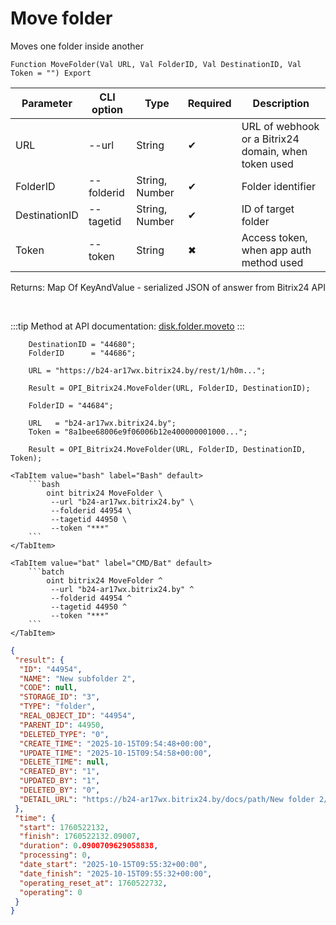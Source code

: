 ﻿---
sidebar_position: 4
description: Move folder and other functions to work with Bitrix24 in the Open Integration Package, a free open-source integration library for 1C:Enterprise 8, OneScript and CLI
keywords: [1C, 1С, 1С:Enterprise, 1С:Enterprise 8.3, API, Integration, Services, Exchange, OneScript, CLI, Bitrix24]
---


# Move folder
 Moves one folder inside another



`Function MoveFolder(Val URL, Val FolderID, Val DestinationID, Val Token = "") Export`

  | Parameter | CLI option | Type | Required | Description |
  |-|-|-|-|-|
  | URL | --url | String | &#x2714; | URL of webhook or a Bitrix24 domain, when token used |
  | FolderID | --folderid | String, Number | &#x2714; | Folder identifier |
  | DestinationID | --tagetid | String, Number | &#x2714; | ID of target folder |
  | Token | --token | String | &#x2716; | Access token, when app auth method used |

  
  Returns:  Map Of KeyAndValue - serialized JSON of answer from Bitrix24 API

<br/>

:::tip
Method at API documentation: [disk.folder.moveto](https://dev.1c-bitrix.ru/rest_help/disk/folder/disk_folder_moveto.php)
:::
<br/>


```bsl title="1C:Enterprise/OneScript code example"
    DestinationID = "44680";
    FolderID      = "44686";

    URL = "https://b24-ar17wx.bitrix24.by/rest/1/h0m...";

    Result = OPI_Bitrix24.MoveFolder(URL, FolderID, DestinationID);

    FolderID = "44684";

    URL   = "b24-ar17wx.bitrix24.by";
    Token = "8a1bee68006e9f06006b12e400000001000...";

    Result = OPI_Bitrix24.MoveFolder(URL, FolderID, DestinationID, Token);
```
 

 <Tabs>
  
    <TabItem value="bash" label="Bash" default>
        ```bash
            oint bitrix24 MoveFolder \
             --url "b24-ar17wx.bitrix24.by" \
             --folderid 44954 \
             --tagetid 44950 \
             --token "***"
        ```
    </TabItem>
  
    <TabItem value="bat" label="CMD/Bat" default>
        ```batch
            oint bitrix24 MoveFolder ^
             --url "b24-ar17wx.bitrix24.by" ^
             --folderid 44954 ^
             --tagetid 44950 ^
             --token "***"
        ```
    </TabItem>
</Tabs>


```json title="Result"
{
 "result": {
  "ID": "44954",
  "NAME": "New subfolder 2",
  "CODE": null,
  "STORAGE_ID": "3",
  "TYPE": "folder",
  "REAL_OBJECT_ID": "44954",
  "PARENT_ID": 44950,
  "DELETED_TYPE": "0",
  "CREATE_TIME": "2025-10-15T09:54:48+00:00",
  "UPDATE_TIME": "2025-10-15T09:54:58+00:00",
  "DELETE_TIME": null,
  "CREATED_BY": "1",
  "UPDATED_BY": "1",
  "DELETED_BY": "0",
  "DETAIL_URL": "https://b24-ar17wx.bitrix24.by/docs/path/New folder 2/New subfolder 2"
 },
 "time": {
  "start": 1760522132,
  "finish": 1760522132.09007,
  "duration": 0.0900709629058838,
  "processing": 0,
  "date_start": "2025-10-15T09:55:32+00:00",
  "date_finish": "2025-10-15T09:55:32+00:00",
  "operating_reset_at": 1760522732,
  "operating": 0
 }
}
```
